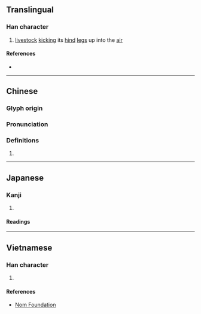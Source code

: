 {{also|尦}}
{{character info/new}}
==Translingual==

===Han character===
{{Han char|rn=43|rad=尢|as=03|sn=6|four=47012|canj=KUPI|ids=⿺尢勺}}

# [[livestock]] [[kick]]ing its [[hind]] [[leg]]s up into the [[air]]

====References====
* {{Han ref|kx=0298.060|dj=0593.090|hdz=10552.120|uh=5C25|ud=23589}}

----

==Chinese==
{{zh-forms}}

===Glyph origin===
{{Han etym}}

===Pronunciation===
{{zh-pron
|m=liào
|c=liu6
|mc=y
|oc=y
|cat=
}}

===Definitions===
{{zh-hanzi}}

# {{rfdef|zh}}

----

==Japanese==

===Kanji===
{{ja-kanji|grade=|rs=尢03}}

# {{rfdef|ja|sort=尢03}}

====Readings====
{{ja-readings|on=[[りょう]] (ryō), [[ほう]] (hō), [[ちょう]] (chō)|kun=[[ゆきなやむ]] (yukinayamu)}}

----

==Vietnamese==

===Han character===
{{vi-hantu|rs=尢03|liệu}}

# {{rfdef|vi|sort=尢03}}

====References====
* [http://nomfoundation.org/common/nom_details.php?codepoint=5c25 Nom Foundation]